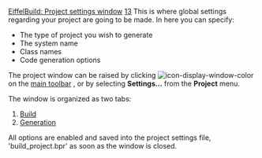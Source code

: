 [[Property:title|EiffelBuild: Project settings window]]
[[Property:weight|13]]
This is where global settings regarding your project are going to be made. In here you can specify:
* The type of project you wish to generate
* The system name
* Class names
* Code generation options

The project window can be raised by clicking  [[Image:icon-display-window-color]]  on the [[Main toolbar| main toolbar]] , or by selecting '''Settings...''' from the '''Project''' menu. 

The window is organized as two tabs:
#  [[Build Tab|Build]]  
#  [[Generation Tab|Generation]]  

All options are enabled and saved into the project settings file, 'build_project.bpr' as soon as the window is closed.

{{seealso| '''See Also''' <br/>
[[EiffelBuild: Code Generation|Code generation]]  }}




